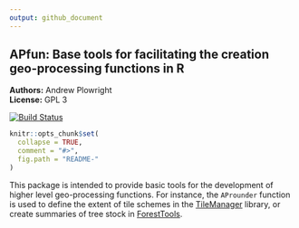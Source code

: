 ```yaml
---
output: github_document
---
```


<!-- README.md is generated from README.Rmd. Please edit that file -->

APfun: Base tools for facilitating the creation geo-processing functions in R
---------------

**Authors:** Andrew Plowright<br/>
**License:** GPL 3

[![Build Status](https://travis-ci.org/AndyPL22/APfun.svg?branch=master)](https://travis-ci.org/AndyPL22/APfun)

```r
knitr::opts_chunk$set(
  collapse = TRUE,
  comment = "#>",
  fig.path = "README-"
)
```

This package is intended to provide basic tools for the development of higher level geo-processing functions. For instance, the `AProunder` function is used to define the extent of tile schemes in the [TileManager](https://github.com/AndyPL22/TileManager) library, or create summaries of tree stock in [ForestTools](https://github.com/AndyPL22/ForestTools).
